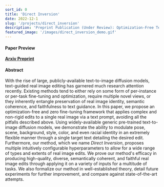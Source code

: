 ```yaml
---
sort_id: 0
title: 'Direct Inversion'
date: 2022-12-1
slug: '/projects/direct_inversion'
description: 'Preprint Publication (Under Review): Optimization-Free Text-Driven Real Image Editing with Diffusion Models.'
featured_image: '/images/direct_inversion_demo.gif'
---
```

#### Paper Preview
**[Arxiv Preprint](https://arxiv.org/abs/2211.07825)**

#### Abstract
With the rise of large, publicly-available text-to-image diffusion models, text-guided real image editing has garnered much research attention recently. Existing methods tend to either rely on some form of per-instance or per-task fine-tuning and optimization, require multiple novel views, or they inherently entangle preservation of real image identity, semantic coherence, and faithfulness to text guidance. In this paper, we propose an optimization-free and zero fine-tuning framework that applies complex and non-rigid edits to a single real image via a text prompt, avoiding all the pitfalls described above. Using widely-available generic pre-trained text-to-image diffusion models, we demonstrate the ability to modulate pose, scene, background, style, color, and even racial identity in an extremely flexible manner through a single target text detailing the desired edit. Furthermore, our method, which we name *Direct Inversion*, proposes multiple intuitively configurable hyperparameters to allow for a wide range of types and extents of real image edits. We prove our method's efficacy in producing high-quality, diverse, semantically coherent, and faithful real image edits through applying it on a variety of inputs for a multitude of tasks. We also formalize our method in well-established theory, detail future experiments for further improvement, and compare against state-of-the-art attempts.